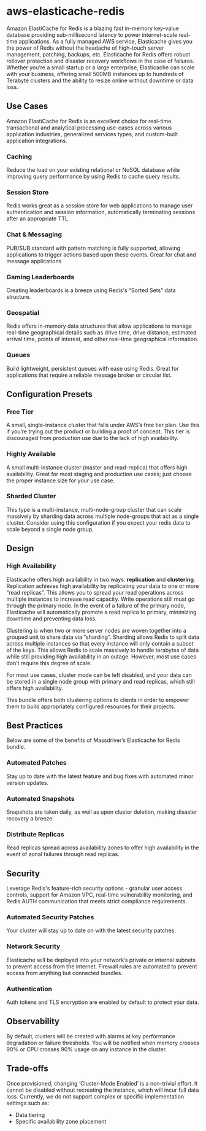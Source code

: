 # aws-elasticache-redis
Amazon ElastiCache for Redis is a blazing fast in-memory key-value database providing sub-millisecond latency to power internet-scale real-time applications.  As a fully managed AWS service, Elasticache gives you the power of Redis without the headache of high-touch server management, patching, backups, etc. Elasticache for Redis offers robust rollover protection and disaster recovery workflows in the case of failures. Whether you’re a small startup or a large enterprise, Elasticache can scale with your business, offering small 500MB instances up to hundreds of Terabyte clusters and the ability to resize online without downtime or data loss.

## Use Cases
Amazon ElastiCache for Redis is an excellent choice for real-time transactional and analytical processing use-cases across various application industries, generalized services types, and custom-built application integrations. 
### Caching
Reduce the load on your existing relational or NoSQL database while improving query performance by using Redis to cache query results.
### Session Store 
Redis works great as a session store for web applications to manage user authentication and session information, automatically terminating sessions after an appropriate TTL
### Chat & Messaging 
PUB/SUB standard with pattern matching is fully supported, allowing applications to trigger actions based upon these events. Great for chat and message applications
### Gaming Leaderboards 
Creating leaderboards is a breeze using Redis's “Sorted Sets” data structure.
### Geospatial 
Redis offers in-memory data structures that allow applications to manage real-time geographical details such as drive time, drive distance, estimated arrival time, points of interest, and other real-time geographical information.
### Queues
Build lightweight, persistent queues with ease using Redis. Great for applications that require a reliable message broker or circular list.

## Configuration Presets 
### Free Tier 
A small, single-instance cluster that falls under AWS’s free tier plan. Use this if you’re trying out the product or building a proof of concept. This tier is discouraged from production use due to the lack of high availability.
### Highly Available 
A small multi-instance cluster (master and read-replica) that offers high availability. Great for most staging and production use cases; just choose the proper instance size for your use case.
### Sharded Cluster 
This type is a multi-instance, multi-node-group cluster that can scale massively by sharding data across multiple node-groups that act as a single cluster. Consider using this configuration if you expect your redis data to scale beyond a single node group.

## Design 
### High Availability
Elasticache offers high availability in two ways: **replication** and **clustering**. 
Replication achieves high availability by replicating your data to one or more “read replicas”. This allows you to spread your read operations across multiple instances to increase read capacity. Write operations still must go through the primary node. In the event of a failure of the primary node, Elasticache will automatically promote a read replica to primary, minimizing downtime and preventing data loss.


Clustering is when two or more server nodes are woven together into a grouped unit to share data via  “sharding”. Sharding allows Redis to split data across multiple instances so that every instance will only contain a subset of the keys. This allows Redis to scale massively to handle terabytes of data while still providing high availability in an outage. However, most use cases don’t require this degree of scale.


For most use cases, cluster mode can be left disabled, and your data can be stored in a single node group with primary and read replicas, which still offers high availability.


This bundle offers both clustering options to clients in order to empower them to build appropriately configured resources for their projects. 

## Best Practices
Below are some of the benefits of Massdriver’s Elasticache for Redis bundle.
### Automated Patches
Stay up to date with the latest feature and bug fixes with automated minor version updates.
### Automated Snapshots
Snapshots are taken daily, as well as upon cluster deletion, making disaster recovery a breeze.
### Distribute Replicas
Read replicas spread across availability zones to offer high availability in the event of zonal failures through read replicas.

## Security 
Leverage Redis's feature-rich security options - granular user access controls, support for Amazon VPC, real-time vulnerability monitoring, and Redis AUTH communication that meets strict compliance requirements.
### Automated Security Patches
Your cluster will stay up to date on with the latest security patches.
### Network Security
Elasticache will be deployed into your network’s private or internal subnets to prevent access from the internet. Firewall rules are automated to prevent access from anything but connected bundles.
### Authentication
Auth tokens and TLS encryption are enabled by default to protect your data.

## Observability 
By default, clusters will be created with alarms at key performance degradation or failure thresholds. You will be notified  when memory crosses 90% or CPU crosses 90% usage on any instance in the cluster. 

## Trade-offs 
Once provisioned, changing ‘Cluster-Mode Enabled’ is a non-trivial effort. It cannot be disabled without recreating the instance, which will incur full data loss. 
Currently, we do not support complex or specific implementation settings such as: 
* Data tiering 
* Specific availability zone placement 

